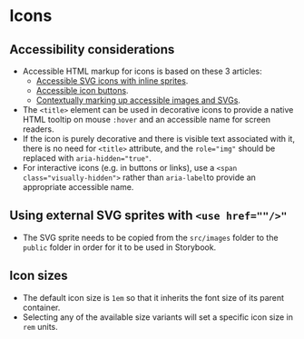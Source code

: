 
<Meta of={Icons} />

# Icons

<Canvas of={Icons.Icons} />
<Controls of={Icons.Icons} />

## Accessibility considerations

- Accessible HTML markup for icons is based on these 3 articles:
    - [Accessible SVG icons with inline sprites](https://www.24a11y.com/2018/accessible-svg-icons-with-inline-sprites/).
    - [Accessible icon buttons](https://www.sarasoueidan.com/blog/accessible-icon-buttons/).
    - [Contextually marking up accessible images and SVGs](https://www.scottohara.me/blog/2019/05/22/contextual-images-svgs-and-a11y.html).
- The `<title>` element can be used in decorative icons to provide a native HTML tooltip on mouse `:hover` and an accessible name for screen readers.
- If the icon is purely decorative and there is visible text associated with it, there is no need for `<title>` attribute, and the `role="img"` should be replaced with `aria-hidden="true"`.
- For interactive icons (e.g. in buttons or links), use a `<span class="visually-hidden">` rather than `aria-label`to provide an appropriate accessible name.

## Using external SVG sprites with `<use href=""/>"`

- The SVG sprite needs to be copied from the `src/images` folder to the `public` folder in order for it to be used in Storybook.

## Icon sizes

- The default icon size is `1em` so that it inherits the font size of its parent container.
- Selecting any of the available size variants will set a specific icon size in `rem` units.

